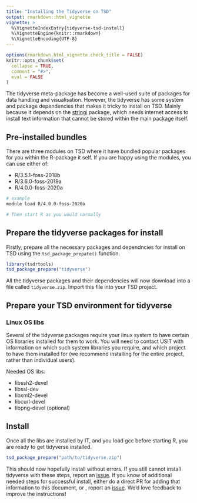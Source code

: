 ```yaml
---
title: "Installing the Tidyverse on TSD"
output: rmarkdown::html_vignette
vignette: >
  %\VignetteIndexEntry{tidyverse-tsd-install}
  %\VignetteEngine{knitr::rmarkdown}
  %\VignetteEncoding{UTF-8}
---
```


```r
options(rmarkdown.html_vignette.check_title = FALSE)
knitr::opts_chunk$set(
  collapse = TRUE,
  comment = "#>",
  eval = FALSE
)
```

The tidyverse meta-package has become a well-used suite of packages for data handling and visualisation.
However, the tidyverse has some system and package dependencies that makes it tricky to install on TSD. 
Mainly because it depends on the [stringi](https://cran.r-project.org/web/packages/stringi/index.html) package, which needs internet access to install text information that cannot be stored within the main package itself. 

## Pre-installed bundles
There are three modules on TSD where it have bundled popular packages for you within the R-package it self.
If you are happy using the modules, you can use either of:

- R/3.5.1-foss-2018b  
- R/3.6.0-foss-2019a  
- R/4.0.0-foss-2020a  

```bash
# example 
module load R/4.0.0-foss-2020a

# Then start R as you would normally
```


## Prepare the tidyverse packages for install
Firstly, prepare all the necessary packages and dependncies for install on TSD using the `tsd_package_prepate()` function.

```r
library(tsdrtools)
tsd_package_prepare("tidyverse")
```

All the tidyverse packages and their dependencies will now download into a file called `tidyverse.zip`. 
Import this file into your TSD project.

## Prepare your TSD environment for tidyverse

### Linux OS libs
Several of the tidyverse packages require your linux system to have certain OS libraries installed for them to work. 
You will need to contact USIT with information on which such system libraries you require, and which project to have them installed for (we recommend installing for the entire project, rather than individual users).

Needed OS libs:

- libssh2-devel  
- libssl-dev  
- libxml2-devel 
- libcurl-devel  
- libpng-devel (optional)  

## Install
Once all the libs are installed by IT, and you load gcc before starting R, you are ready to get tidyverse installed.

```r
tsd_package_prepare("path/to/tidyverse.zip")
```

This should now hopefully install without errors. 
If you still cannot install tidyverse with these steps, report an [issue](https://github.com/LCBC-UiO/tsdrtools/issues).
If you know of additional needed steps for successful install, either do a direct PR for adding that information to this document, or , report an [issue](https://github.com/LCBC-UiO/tsdrtools/issues).
We'd love feedback to improve the instructions!


